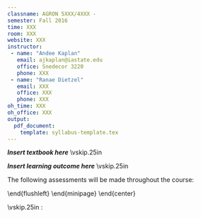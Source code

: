 ```yaml
---
classname: AGRON 5XXX/4XXX -  
semester: Fall 2016
time: XXX
room: XXX
website: XXX
instructor:
 - name: "Andee Kaplan"
   email: ajkaplan@iastate.edu
   office: Snedecor 3220
   phone: XXX
 - name: "Ranae Dietzel"
   email: XXX
   office: XXX
   phone: XXX
oh_time: XXX
oh_office: XXX
output:
  pdf_document:
    template: syllabus-template.tex
---
```


\noindent\textbf{Optional Textbook:}  ***Insert textbook here***
\vskip.25in

\noindent\textbf{Learning Outcome:} ***Insert learning outcome here***
\vskip.25in

\noindent\textbf{Course Outline:} 

\begin{center} \begin{minipage}{6.5in}
\begin{flushleft}
Topic \dotfill Homework/blog accompaniment \\
\end{flushleft}
\end{minipage}
\end{center}

\noindent\textbf{Assessment:} The following assessments will be made throughout the course:
\vspace*{.15in}
\begin{center} 
\begin{minipage}{6.5in}
\begin{flushleft}
\textbf{Blog Posts:} Blog details \\
\vskip.25in
\textbf{Individual Homework:} Homework details \\
\vskip.25in
\textbf{Group Homework:} Homework details \\
\vskip.25in
\textbf{Final Project:} Project details
\vskip.25in
The components have the following weights:\\
\vskip.25in
\begin{center} 
\begin{minipage}{6in}
\begin{flushleft}
\textbf{Blog Posts} \dotfill XX\% (details) \\
\textbf{Individual Homework} \dotfill XX\% (details) \\
\textbf{Group Homework} \dotfill XX\% (details) \\
\textbf{Project:} \dotfill XX\%  (details) \\
\end{flushleft}
\end{minipage}
\end{center}
\end{flushleft}
\end{minipage}
\end{center}

\vskip.25in
\noindent\textbf{Important Dates}:
\begin{center} \begin{minipage}{5in}
\begin{flushleft}
Event \dotfill Date\\
\end{flushleft}
\end{minipage}
\end{center}


